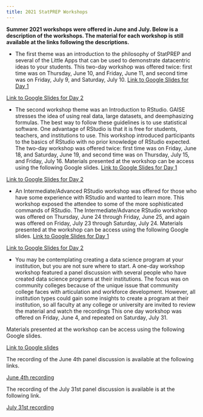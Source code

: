 ```yaml
---
title: 2021 StatPREP Workshops
---
```


**Summer 2021 workshops were offered in June and July. Below is a description of the workshops. The material for each workshop is still available at the links following the descriptions.**

* The first theme was an introduction to the philosophy of StatPREP and several of the Little Apps that can be used to demonstrate datacentric ideas to your students. This two-day workshop was offered twice: first time was on Thursday, June 10, and Friday, June 11, and second time was on Friday, July 9, and Saturday, July 10. 
[Link to Google Slides for Day 1](https://docs.google.com/presentation/d/16q-gzizzEgQEEwYSy2aSlHFIWVMrMWZGnOvljCY9QK4/edit?usp=sharing)

[Link to Google Slides for Day 2](https://docs.google.com/presentation/d/1xNZHsST-Dh9fnsETMDWHl-AGKCiLuwbaQPTfLnhfKkY/edit?usp=sharing)

* The second workshop theme was an Introduction to RStudio. GAISE stresses the idea of using real data, large datasets, and deemphasizing formulas. The best way to follow these guidelines is to use statistical software. One advantage of RStudio is that it is free for students, teachers, and institutions to use. This workshop introduced participants to the basics of RStudio with no prior knowledge of RStudio expected. The two-day workshop was offered twice: first time was on Friday, June 18, and Saturday, June 19, and second time was on Thursday, July 15, and Friday, July 16. Materials presented at the workshop can be access using the following Google slides.
[Link to Google Slides for Day 1](https://docs.google.com/presentation/d/1HMZGYCiIBi6bwQiqzO_bp9U4OEUlkjmYwq-ywGPvl20/edit?usp=sharing)

[Link to Google Slides for Day 2](https://docs.google.com/presentation/d/1JEAzI5XSM15CYkzuyl2ZhPsjv6SKBS1JGDkFeyVjk8M/edit?usp=sharing)

* An Intermediate/Advanced RStudio workshop was offered for those who have some experience with RStudio and wanted to learn more. This workshop exposed the attendee to some of the more sophisticated commands of RStudio. The Intermediate/Advance RStudio workshop was offered on Thursday, June 24 through Friday, June 25, and again was offered on Friday, July 23 through Saturday, July 24. Materials presented at the workshop can be access using the following Google slides.
[Link to Google Slides for Day 1](https://docs.google.com/presentation/d/1X6u_NYmOVMRCqgV3LnubeXIKRWdFRk4AB_WM04uMK9s/edit?usp=sharing)

[Link to Google Slides for Day 2](https://docs.google.com/presentation/d/1evn8GgmJ1hwBT-b9kQ2bmVvhxASePMzS_PEtEy6NLbo/edit?usp=sharing)

* You may be contemplating creating a data science program at your institution, but you are not sure where to start. A one-day workshop workshop featured a panel discussion with several people who have created data science programs at their institutions. The focus was on community colleges because of the unique issue that community college faces with articulation and workforce development. However, all institution types could gain some insights to create a program at their institution, so all faculty at any college or university are invited to review the material and watch the recordings This one day workshop was offered on Friday, June 4, and repeated on Saturday, July 31. 

Materials presented at the workshop can be access using the following Google slides.

[Link to Google slides](https://docs.google.com/presentation/d/1AO-DfCBmlvzeShNTZqhXrSgYv5_k3CC32DB0Sb8LMZU/edit?usp=sharing)

The recording of the June 4th panel discussion is available at the following links.

[June 4th recording](https://maa.zoom.us/rec/share/hPLEApbpQknlEd7EIHuAPa9Gazt5WE4bnZPUILKNyrhLpjwb25c4-bOP3rnP9b6q.9SCvRGuMQdFSyMpD)

The recording of the July 31st panel discussion is available is at the following link.

[July 31st recording](https://maa.zoom.us/rec/share/rO3xTlEtZHXFovxwu5ntVcKtMk3J1fsOR6fg0-PxhBgn_0cJHRl3FM8tW7Y4_kZc.IOvleAFixxFbOtI7)
